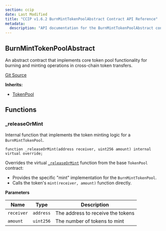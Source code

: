 ```yaml
---
section: ccip
date: Last Modified
title: "CCIP v1.6.2 BurnMintTokenPoolAbstract Contract API Reference"
metadata:
  description: "API documentation for the BurnMintTokenPoolAbstract contract in Chainlink CCIP v1.6.2"
---
```



<CcipCommon callout="importCCIPPackage162" />

## BurnMintTokenPoolAbstract

An abstract contract that implements core token pool functionality for burning and minting operations in cross-chain token transfers.

[Git Source](https://github.com/smartcontractkit/chainlink-ccip/tree/contracts-ccip-v1.6.1/chains/evm/contracts/pools/BurnMintTokenPoolAbstract.sol)

**Inherits:**

- [TokenPool](/ccip/api-reference/evm/v1.6.2/token-pool)

## Functions

### \_releaseOrMint

Internal function that implements the token minting logic for a `BurnMintTokenPool`.

```solidity
function _releaseOrMint(address receiver, uint256 amount) internal virtual override;
```

<Aside>

Overrides the virtual [`_releaseOrMint`](/ccip/api-reference/evm/v1.6.2/token-pool#_releaseormint) function from the base `TokenPool` contract:

- Provides the specific "mint" implementation for the `BurnMintTokenPool`.
- Calls the token's `mint(receiver, amount)` function directly.

</Aside>

**Parameters**

| Name       | Type      | Description                       |
| ---------- | --------- | --------------------------------- |
| `receiver` | `address` | The address to receive the tokens |
| `amount`   | `uint256` | The number of tokens to mint      |
